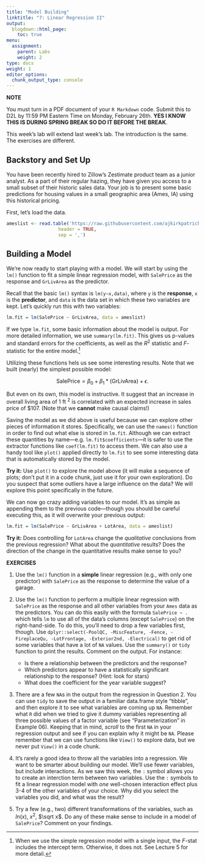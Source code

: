 ```yaml
---
title: "Model Building"
linktitle: "7: Linear Regression II"
output:
  blogdown::html_page:
    toc: true
menu:
  assignment:
    parent: Labs
    weight: 2
type: docs
weight: 1
editor_options:
  chunk_output_type: console
---
```



:::fyi

**NOTE**

You must turn in a PDF document of your `R Markdown` code. Submit this to D2L by 11:59 PM Eastern Time on Monday, February 26th. **YES I KNOW THIS IS DURING SPRING BREAK SO DO IT BEFORE THE BREAK**.

:::

This week's lab will extend last week's lab. The introduction is the same. The exercises are different.

## Backstory and Set Up
You have been recently hired to Zillow’s Zestimate product team as a junior analyst. As a part of their regular hazing, they have given you access to a small subset of their historic sales data. Your job is to present some basic predictions for housing values in a small geographic area (Ames, IA) using this historical pricing.

First, let's load the data.

```r
ameslist <- read.table('https://raw.githubusercontent.com/ajkirkpatrick/FS20/postS21_rev/classdata/ames.csv', 
                   header = TRUE,
                   sep = ',') 
```

## Building a Model

We're now ready to start playing with a model. We will start by using the `lm()` function to fit a simple linear regression
model, with `SalePrice` as the response and `GrLivArea` as the predictor.

Recall that the basic `lm()` syntax is `lm(y∼x,data)`, where `y` is the **response**, `x` is the **predictor**, and `data` is the data set in which these two variables are kept. Let's quickly run this with two variables:

```r
lm.fit = lm(SalePrice ~ GrLivArea, data = ameslist)
```

If we type `lm.fit`, some basic information about the model is output. For more detailed information, we use `summary(lm.fit)`. This gives us p-values and standard errors for the coefficients, as well as the $R^2$ statistic and $F$-statistic for the entire model.[^3]

[^3]: When we use the simple regression model with a single input, the $F$-stat includes the intercept term. Otherwise, it does not. See Lecture 5 for more detail.

Utilizing these functions hels us see some interesting results. Note that we built (nearly) the simplest possible model:

$$\text{SalePrice} = \beta_0 + \beta_1*(\text{GrLivArea}) + \epsilon.$$

But even on its own, this model is instructive. It suggest that an increase in overall living area of 1 ft $^2$ is correlated with an expected increase in sales price of $107. (Note that we **cannot** make causal claims!)

Saving the model as we did above is useful because we can explore other pieces of information it stores. Specifically, we can use the `names()` function in order to find out what else is stored in `lm.fit`. Although we can extract these quantities by name---e.g. `lm.fit$coefficients`---it is safer to use the extractor functions like `coef(lm.fit)` to access them. We can also use a handy tool like `plot()` applied directly to `lm.fit` to see some interesting data that is automatically stored by the model.

**Try it:** Use `plot()` to explore the model above (it will make a sequence of plots; don't put it in a code chunk, just use it for your own exploration). Do you suspect that some outliers have a large influence on the data? We will explore this point specifically in the future.

We can now go crazy adding variables to our model. It's as simple as appending them to the previous code---though you should be careful executing this, as it will overwrite your previous output:

```r
lm.fit = lm(SalePrice ~ GrLivArea + LotArea, data = ameslist)
```

**Try it:** Does controlling for `LotArea` change the *qualitative* conclusions from the previous regression? What about the *quantitative* results? Does the direction of the change in the quantitative results make sense to you?

:::fyi

__EXERCISES__

1. Use the `lm()` function in a **simple** linear regression (e.g., with only one predictor) with `SalePrice` as the response to determine the value of a garage.

2. Use the `lm()` function to perform a multiple linear regression with `SalePrice` as the response and all other variables from your `Ames` data as the predictors. You can do this easily with the formula `SalePrice ~ .` which tells `lm` to use all of the data's columns (except `SalePrice`) on the right-hand-side. To do this, you'll need to drop a few variables first, though. Use `dplyr::select(-PoolQC, -MiscFeature, -Fence, -FireplaceQu, -LotFrontage, -Exterior2nd, -Electrical)` to get rid of some variables that have a lot of `NA` values. Use the `summary()` or `tidy` function to print the results. Comment on the output. For instance:
    - Is there a relationship between the predictors and the response?
    - Which predictors appear to have a statistically significant relationship to the response? (Hint: look for stars)
    - What does the coefficient for the year variable suggest?

3. There are a few `NA`s in the output from the regression in Question 2. You can use `tidy` to save the output in a familiar data.frame style "tibble", and then explore it to see what variables are coming up `NA`. Remember what `R` did when we tried to give it dummy variables representing all three possible values of a factor variable (see "Parameterization" in Example 06). Keeping that in mind, *scroll* to the first `NA` in your regression output and see if you can explain why it might be `NA`. Please remember that we can use functions like `View()` to explore data, but we never put `View()` in a code chunk. 


4. It's rarely a good idea to throw all the variables into a regression. We want to be smarter about building our model. We'll use fewer variables, but include interactions. As we saw this week, the `:` symbol allows you to create an interction term between two variables. Use the `:` symbols to fit a linear regression model with *one* well-chosen interaction effect plus 3-4 of the other variables of your choice. Why did you select the variables you did, and what was the result?

5. Try a few (e.g., two) different transformations of the variables, such as $ln(x)$, $x^2$, $\sqrt x$. Do any of these make sense to include in a model of `SalePrice`? Comment on your findings.

:::
